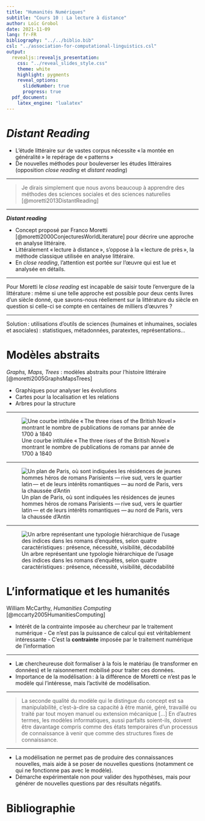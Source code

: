 ```yaml
---
title: "Humanités Numériques"
subtitle: "Cours 10 : La lecture à distance"
author: Loïc Grobol
date: 2021-11-09
lang: fr-FR
bibliography: "../../biblio.bib"
csl: "../association-for-computational-linguistics.csl"
output:
  revealjs::revealjs_presentation:
    css: "../reveal_slides_style.css"
    theme: white
    highlight: pygments
    reveal_options:
      slideNumber: true
      progress: true
  pdf_document:
    latex_engine: "lualatex"
---
```


[comment]: <> "LTeX: language=fr"

# *Distant Reading*

- L’étude littéraire sur de vastes corpus nécessite « la montée en généralité » le repérage de
  « patterns »
- De nouvelles méthodes pour bouleverser les études littéraires (opposition *close reading* et
  *distant reading*)

---

> Je dirais simplement que nous avons beaucoup à apprendre des méthodes des sciences sociales et des
> sciences naturelles [@moretti2013DistantReading]

---

_**Distant reading**_

- Concept proposé par Franco Moretti [@moretti2000ConjecturesWorldLiterature] pour décrire une
  approche en analyse littéraire.
- Littéralement « lecture à distance », s’oppose à la « lecture de près », la méthode classique
  utilisée en analyse littéraire.
- En *close reading*, l’attention est portée sur l’œuvre qui est lue et analysée en détails.

---

Pour Moretti le *close reading* est incapable de saisir toute l’envergure de la littérature : même
si une telle approche est possible pour deux cents livres d’un siècle donné, que savons-nous
réellement sur la littérature du siècle en question si celle-ci se compte en centaines de milliers
d’œuvres ?

---

Solution : utilisations d'outils de sciences (humaines et inhumaines, sociales et asociales) :
statistiques, métadonnées, paratextes, représentations…

# Modèles abstraits

*Graphs, Maps, Trees* : modèles abstraits pour l’histoire littéraire [@moretti2005GraphsMapsTrees]

- Graphiques pour analyser les évolutions
- Cartes pour la localisation et les relations
- Arbres pour la structure

---

![Une courbe intitulée « The three rises of the British Novel » montrant le nombre de publications
de romans par année de 1700 à 1840](pics/graph.png)

---

![Un plan de Paris, où sont indiquées les résidences de jeunes hommes héros de romans Parisients
— rive sud, vers le quartier latin — et de leurs intérêts romantiques — au nord de Paris, vers la
chaussée d'Antin](pics/map.png)

---

![Un arbre représentant une typologie hiérarchique de l'usage des indices dans les romans d'enquêtes, selon quatre caractéristiques : présence, nécessité, visibilité, décodabilité](pics/tree.png)

# L’informatique et les humanités

William McCarthy, *Humanities Computing* [@mccarty2005HumanitiesComputing]

- Intérêt de la contrainte imposée au chercheur par le traitement numérique - Ce n’est pas la
puissance de calcul qui est véritablement intéressante - C’est la **contrainte**
  imposée par le traitement numérique de l’information

---

- Læ chercheureuse doit formaliser à la fois le matériau (le transformer en données) et le
  raisonnement mobilisé pour traiter ces données.
- Importance de la modélisation : à la différence de Moretti ce n’est pas le modèle qui l’intéresse,
  mais l’activité de modélisation.

---

> La seconde qualité du modèle qui le distingue du concept est sa manipulabilité, c’est-à-dire sa
> capacité à être manié, géré, travaillé ou traité par tout moyen manuel ou extension mécanique […]
> En d’autres termes, les modèles informatiques, aussi parfaits soient-ils, doivent être davantage
> compris comme des états temporaires d’un processus de connaissance à venir que comme des
> structures fixes de connaissance.

---

- La modélisation ne permet pas de produire des connaissances nouvelles, mais aide à se poser de
  nouvelles questions (notamment ce qui ne fonctionne pas avec le modèle).
- Démarche expérimentale non pour valider des hypothèses, mais pour générer de nouvelles questions
  par des résultats négatifs.

# Bibliographie

::: {#refs}
:::
